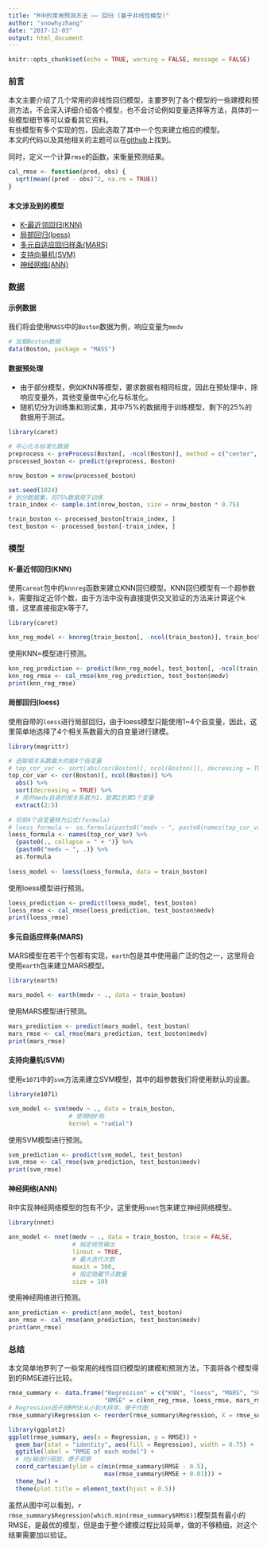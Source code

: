 ```yaml
---
title: "R中的常用预测方法 —— 回归 (基于非线性模型)"
author: "snowhyzhang"
date: "2017-12-03"
output: html_document
---
```


```r
knitr::opts_chunk$set(echo = TRUE, warning = FALSE, message = FALSE)
```

### 前言

本文主要介绍了几个常用的非线性回归模型，主要罗列了各个模型的一些建模和预测方法，不会深入详细介绍各个模型，也不会讨论例如变量选择等方法，具体的一些模型细节等可以查看其它资料。  
有些模型有多个实现的包，因此选取了其中一个包来建立相应的模型。  
本文的代码以及其他相关的主题可以在[github](https://github.com/snowhyzhang/mashiro)上找到。  

同时，定义一个计算`rmse`的函数，来衡量预测结果。  

```r
cal_rmse <- function(pred, obs) {
  sqrt(mean((pred - obs)^2, na.rm = TRUE))
}
```

#### 本文涉及到的模型

- [K-最近邻回归(KNN)](#knn_reg_model)
- [局部回归(loess)](#loess_model)
- [多元自适应回归样条(MARS)](#mars_model)
- [支持向量机(SVM)](#svm_model)
- [神经网络(ANN)](#ann_model)

### 数据

#### 示例数据

我们将会使用`MASS`中的`Boston`数据为例，响应变量为`medv`

```r
# 加载Boston数据
data(Boston, package = "MASS")
```

#### 数据预处理

- 由于部分模型，例如KNN等模型，要求数据有相同标度，因此在预处理中，除响应变量外，其他变量做中心化与标准化。  
- 随机切分为训练集和测试集，其中75%的数据用于训练模型，剩下的25%的数据用于测试。  

```r
library(caret)

# 中心化与标准化数据
preprocess <- preProcess(Boston[, -ncol(Boston)], method = c("center", "scale"))
processed_boston <- predict(preprocess, Boston)

nrow_boston = nrow(processed_boston)

set.seed(1024)
# 划分数据集，将75%数据用于训练
train_index <- sample.int(nrow_boston, size = nrow_boston * 0.75)

train_boston <- processed_boston[train_index, ]
test_boston <- processed_boston[-train_index, ]
```

### 模型

<a name="knn_reg_model"></a>

#### K-最近邻回归(KNN)

使用`careat`包中的`knnreg`函数来建立KNN回归模型。KNN回归模型有一个超参数`k`，需要指定近邻个数，由于方法中没有直接提供交叉验证的方法来计算这个k值，这里直接指定k等于7。  

```r
library(caret)

knn_reg_model <- knnreg(train_boston[, -ncol(train_boston)], train_boston$medv, k = 7)
```

使用KNN=模型进行预测。

```r
knn_reg_prediction <- predict(knn_reg_model, test_boston[, -ncol(train_boston)])
knn_reg_rmse <- cal_rmse(knn_reg_prediction, test_boston$medv)
print(knn_reg_rmse)
```

<a name="loess_model"></a>

#### 局部回归(loess)

使用自带的`loess`进行局部回归，由于loess模型只能使用1~4个自变量，因此，这里简单地选择了4个相关系数最大的自变量进行建模。  

```r
library(magrittr)

# 选取相关系数最大的前4个自变量
# top_cor_var <- sort(abs(cor(Boston)[, ncol(Boston)]), decreasing = TRUE)[2:5]
top_cor_var <- cor(Boston)[, ncol(Boston)] %>% 
  abs() %>% 
  sort(decreasing = TRUE) %>% 
  # 除开medv自身的相关系数为1，取第2到第5个变量
  extract(2:5)
  
# 将前4个自变量转为公式(formula)
# loess_formula <- as.formula(paste0("medv ~ ", paste0(names(top_cor_var), collapse = " + ")))
loess_formula <- names(top_cor_var) %>% 
  {paste0(., collapse = " + ")} %>% 
  {paste0("medv ~ ", .)} %>% 
  as.formula
  
loess_model <- loess(loess_formula, data = train_boston)
```

使用loess模型进行预测。  

```r
loess_prediction <- predict(loess_model, test_boston)
loess_rmse <- cal_rmse(loess_prediction, test_boston$medv)
print(loess_rmse)
```

<a name="mars_model"></a>

#### 多元自适应样条(MARS)

MARS模型在若干个包都有实现，`earth`包是其中使用最广泛的包之一，这里将会使用`earth`包来建立MARS模型。  

```r
library(earth)

mars_model <- earth(medv ~ ., data = train_boston)
```

使用MARS模型进行预测。  

```r
mars_prediction <- predict(mars_model, test_boston)
mars_rmse <- cal_rmse(mars_prediction, test_boston$medv)
print(mars_rmse)
```

<a name="svm_model"></a>

#### 支持向量机(SVM)

使用`e1071`中的`svm`方法来建立SVM模型，其中的超参数我们将使用默认的设置。  

```r
library(e1071)

svm_model <- svm(medv ~ ., data = train_boston, 
                 # 使用RBF核
                 kernel = "radial")
```

使用SVM模型进行预测。  

```r
svm_prediction <- predict(svm_model, test_boston)
svm_rmse <- cal_rmse(svm_prediction, test_boston$medv)
print(svm_rmse)
```

<a name="ann_model"></a>

#### 神经网络(ANN)

R中实现神经网络模型的包有不少，这里使用`nnet`包来建立神经网络模型。  

```r
library(nnet)

ann_model <- nnet(medv ~ ., data = train_boston, trace = FALSE, 
                  # 指定线性输出
                  linout = TRUE,
                  # 最大迭代次数
                  maxit = 500,
                  # 指定隐藏节点数量
                  size = 10)
```

使用神经网络进行预测。  

```r
ann_prediction <- predict(ann_model, test_boston)
ann_rmse <- cal_rmse(ann_prediction, test_boston$medv)
print(ann_rmse)
```

### 总结

本文简单地罗列了一些常用的线性回归模型的建模和预测方法，下面将各个模型得到的RMSE进行比较。

```r
rmse_summary <- data.frame("Regression" = c("KNN", "loess", "MARS", "SVM", "ANN"), 
                           "RMSE" = c(knn_reg_rmse, loess_rmse, mars_rmse, svm_rmse, ann_rmse))
# Regression因子按RMSE从小到大排序，便于作图
rmse_summary$Regression <- reorder(rmse_summary$Regression, X = rmse_summary$RMSE)

library(ggplot2)
ggplot(rmse_summary, aes(x = Regression, y = RMSE)) + 
  geom_bar(stat = "identity", aes(fill = Regression), width = 0.75) +
  ggtitle(label = "RMSE of each model") + 
  # 对y轴进行缩放，便于观察
  coord_cartesian(ylim = c(min(rmse_summary$RMSE - 0.5), 
                           max(rmse_summary$RMSE + 0.01))) + 
  theme_bw() + 
  theme(plot.title = element_text(hjust = 0.5))
```

虽然从图中可以看到，`r rmse_summary$Regression[which.min(rmse_summary$RMSE)]`模型具有最小的RMSE，是最优的模型，但是由于整个建模过程比较简单，做的不够精细，对这个结果需要加以验证。  
